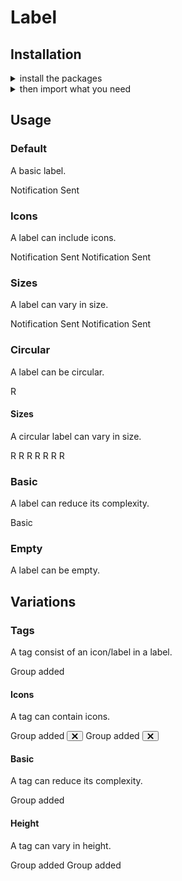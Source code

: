 
<Meta title="Components|Label" />

<Anchor storyId="components-label--default-story" />

<SemanticLink docPath="/elements/label/" />

# Label

## Installation

<details><summary >install the packages</summary>

Install from <a href={INSTALLATION_PAGE}>the React bundle</a> or as a single package:

```bash
npm install @orbit-ui/css-normalize @orbit-ui/tachyons @orbit-ui/semantic-ui-theme semantic-ui-react
```
</details>

<details><summary >then import what you need</summary>

```javascript
    import { Button, Icon, Label } from "semantic-ui-react";
```
</details>

## Usage

### Default

A basic label.

<Preview>
    <Story name="default">
        <Label>Notification Sent</Label>
    </Story>
</Preview>

### Icons

A label can include icons.

<Preview>
    <Story name="icons">
        <div className="flex">
            <Label>
            Notification Sent <Icon name="search" />
            </Label>
            <Label>
                <CommunicationIcon className="h6 w6 fill-marine-500 mr1" />
        Notification Sent <Icon name="search" />
            </Label>
        </div>
    </Story>
</Preview>

### Sizes

A label can vary in size.

<Preview>
    <Story name="sizes">
        <div className="flex items-start">
            <Label size="small">Notification Sent</Label>
            <Label size="large">Notification Sent</Label>
        </div>
    </Story>
</Preview>

### Circular

A label can be circular.

<Preview>
    <Story name="circular">
        <Label circular>R</Label>
    </Story>
</Preview>

#### Sizes

A circular label can vary in size.

<Preview>
    <Story name="circular sizes">
        <div>
            <Label circular size="tiny">R</Label>
            <Label circular size="small">R</Label>
            <Label circular size="medium">R</Label>
            <Label circular size="large">R</Label>
            <Label circular size="big">R</Label>
            <Label circular size="huge">R</Label>
            <Label circular size="massive">R</Label>
        </div>
    </Story>
</Preview>

### Basic

A label can reduce its complexity.

<Preview>
    <Story name="basic">
        <Label basic>Basic</Label>
    </Story>
</Preview>

### Empty

A label can be empty.

<Preview>
    <Story name="empty">
        <Label circular size="tiny" empty color="red" />
    </Story>
</Preview>

## Variations

### Tags

A tag consist of an icon/label in a label.

<Preview>
    <Story name="tag default">
        <Label>
            <Label circular empty size="mini" color="red" />
            Group added
        </Label>
    </Story>
</Preview>

#### Icons

A tag can contain icons.

<Preview>
    <Story name="tag icons">
        <div className="flex items-start">
            <Label>
                <Label circular empty size="mini" color="red" />
                Group added
                <Button icon circular size="tiny" className="transparent">
                    <svg width="10" height="10" xmlns="http://www.w3.org/2000/svg">
                        <g transform="rotate(45 7.207 4.793)">
                            <rect x=".121" y="5.707" width="12" height="2" rx="1" />
                            <rect x="5" y=".828" width="2" height="12" rx="1" />
                        </g>
                    </svg>
                </Button>
            </Label>
            <Label>
                <CommunicationIcon className="h6 w6 fill-marine-500 mr1" />
            Group added
                <Button icon circular size="tiny" className="transparent">
                    <svg width="10" height="10" xmlns="http://www.w3.org/2000/svg">
                        <g transform="rotate(45 7.207 4.793)">
                            <rect x=".121" y="5.707" width="12" height="2" rx="1" />
                            <rect x="5" y=".828" width="2" height="12" rx="1" />
                        </g>
                    </svg>
                </Button>
            </Label>
        </div>
    </Story>
</Preview>

#### Basic

A tag can reduce its complexity.

<Preview>
    <Story name="tag basic">
        <Label basic>
            <Label circular empty size="mini" color="red" />
        Group added
        </Label>
    </Story>
</Preview>

#### Height

A tag can vary in height.

<Preview>
    <Story name="tag heights">
        <div className="flex items-start">
            <Label size="small">
                <Label circular empty size="mini" color="red" />
            Group added
            </Label>
            <Label size="large">
                <Label circular empty size="mini" color="red" />
            Group added
            </Label>
        </div>
    </Story>
</Preview>
